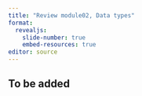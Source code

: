 ```yaml
---
title: "Review module02, Data types"
format: 
  revealjs:
    slide-number: true
    embed-resources: true
editor: source
---
```


## To be added